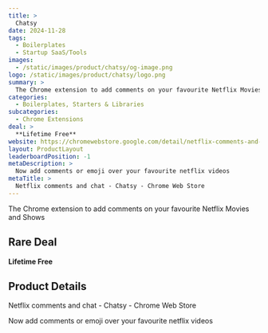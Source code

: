 ```yaml
---
title: >
  Chatsy
date: 2024-11-28
tags:
  - Boilerplates
  - Startup SaaS/Tools
images:
  - /static/images/product/chatsy/og-image.png
logo: /static/images/product/chatsy/logo.png
summary: >
  The Chrome extension to add comments on your favourite Netflix Movies and Shows
categories:
  - Boilerplates, Starters & Libraries
subcategories:
  - Chrome Extensions
deal: >
  **Lifetime Free**
website: https://chromewebstore.google.com/detail/netflix-comments-and-chat/nidobicjgndldknjcgfclehmlleibflh
layout: ProductLayout
leaderboardPosition: -1
metaDescription: >
  Now add comments or emoji over your favourite netflix videos
metaTitle: >
  Netflix comments and chat - Chatsy - Chrome Web Store
---
```

The Chrome extension to add comments on your favourite Netflix Movies and Shows

## Rare Deal

**Lifetime Free**

## Product Details

Netflix comments and chat - Chatsy - Chrome Web Store

Now add comments or emoji over your favourite netflix videos
